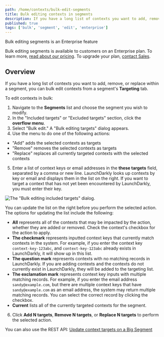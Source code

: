 ```yaml
---
path: /home/contexts/bulk-edit-segments
title: Bulk editing contexts in segments
description: If you have a long list of contexts you want to add, remove, or replace within a segment, you can bulk edit contexts from a segment's Targeting tab.
published: true
tags: ['bulk', 'segment', 'edit', 'enterprise']
---
```


<Callout intent="primary">
<CalloutTitle>Bulk editing segments is an Enterprise feature</CalloutTitle>
<CalloutDescription>

Bulk editing segments is available to customers on an Enterprise plan. To learn more, [read about our pricing](https://launchdarkly.com/pricing/). To upgrade your plan, [contact Sales](https://launchdarkly.com/contact-sales/).

</CalloutDescription>
</Callout>

## Overview

If you have a long list of contexts you want to add, remove, or replace within a segment, you can bulk edit contexts from a segment's **Targeting** tab.

To edit contexts in bulk:

1. Navigate to the **Segments** list and choose the segment you wish to modify.
2. In the "Included targets" or "Excluded targets" section, click the **overflow menu**.
3. Select "Bulk edit." A "Bulk editing targets" dialog appears.
4. Use the menu to do one of the following actions:
  - "Add" adds the selected contexts as targets
  - "Remove" removes the selected contexts as targets
  - "Replace" replaces all currently targeted contexts with the selected contexts
5. Enter a list of context keys or email addresses in the **these targets** field, separated by a comma or new line. LaunchDarkly looks up contexts by key or email and displays them in the list on the right. If you want to target a context that has not yet been encountered by LaunchDarkly, you must enter their key.

![The "Bulk editing included targets" dialog.](segments-bulk-editing.png)

You can update the list on the right before you perform the selected action. The options for updating the list include the following:

- **All** represents all of the contexts that may be impacted by the action, whether they are added or removed. Check the context's checkbox for the action to apply.
- **The checkmark** represents inputted context keys that currently match contexts in the system. For example, if you enter the context key `context-key-123abc`, and `context-key-123abc` already exists in LaunchDarkly, it will show up in this list.
- **The question mark** represents contexts with no matching records in LaunchDarkly. If you are adding contexts and the contexts do not currently exist in LaunchDarkly, they will be added to the targeting list.
- **The exclamation mark** represents context key inputs with multiple matching records. For example, if you enter the email address `sandy@example.com`, but there are multiple context keys that have `sandy@example.com` as an email address, the system may return multiple matching records. You can select the correct record by clicking the checkbox.
- **Current** lists all of the currently targeted contexts for the segment.

6. Click **Add N targets**, **Remove N targets**, or **Replace N targets** to perform the selected action.

<LearnMore>

You can also use the REST API: [Update context targets on a Big Segment](https://apidocs.launchdarkly.com/tag/Segments#operation/updateBigSegmentContextTargets)

</LearnMore>

